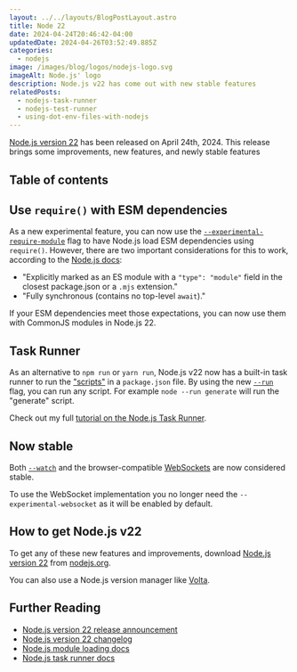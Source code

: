 ```yaml
---
layout: ../../layouts/BlogPostLayout.astro
title: Node 22
date: 2024-04-24T20:46:42-04:00
updatedDate: 2024-04-26T03:52:49.885Z
categories:
  - nodejs
image: /images/blog/logos/nodejs-logo.svg
imageAlt: Node.js' logo
description: Node.js v22 has come out with new stable features
relatedPosts:
  - nodejs-task-runner
  - nodejs-test-runner
  - using-dot-env-files-with-nodejs
---
```

[Node.js version 22](https://nodejs.org/en/blog/announcements/v22-release-announce)
has been released on April 24th, 2024. This release brings some improvements,
new features, and newly stable features

## Table of contents

## Use `require()` with ESM dependencies

As a new experimental feature, you can now use the [`--experimental-require-module`](https://nodejs.org/docs/latest/api/cli.html#--experimental-require-module)
flag to have Node.js load ESM dependencies using `require()`. However, there are
two important considerations for this to work, according to the [Node.js docs](https://nodejs.org/docs/latest/api/modules.html#loading-ecmascript-modules-using-require):

- "Explicitly marked as an ES module with a `"type": "module"` field in the closest package.json or a `.mjs` extension."
- "Fully synchronous (contains no top-level `await`)."

If your ESM dependencies meet those expectations, you can now use them with CommonJS
modules in Node.js 22.

## Task Runner

As an alternative to `npm run` or `yarn run`, Node.js v22 now has a built-in task
runner to run the ["scripts"](https://docs.npmjs.com/cli/v10/configuring-npm/package-json#scripts)
in a `package.json` file. By using the new [`--run`](https://nodejs.org/docs/latest/api/cli.html#--run)
flag, you can run any script. For example `node --run generate` will run the
"generate" script.

Check out my full [tutorial on the Node.js Task Runner](../nodejs-task-runner/).

## Now stable

Both [`--watch`](https://nodejs.org/docs/latest/api/cli.html#--watch) and
the browser-compatible [WebSockets](https://developer.mozilla.org/en-US/docs/Web/API/WebSocket)
are now considered stable.

To use the WebSocket implementation you no longer need the `--experimental-websocket`
as it will be enabled by default.

<RandomSupport />

## How to get Node.js v22

To get any of these new features and improvements, download [Node.js version 22](https://nodejs.org/en/download)
from [nodejs.org](https://nodejs.org/).

You can also use a Node.js version manager like [Volta](https://volta.sh/).

## Further Reading

- [Node.js version 22 release announcement](https://nodejs.org/en/blog/announcements/v22-release-announce)
- [Node.js version 22 changelog](https://nodejs.org/en/blog/release/v22.0.0)
- [Node.js module loading docs](https://nodejs.org/docs/latest/api/modules.html#loading-ecmascript-modules-using-require)
- [Node.js task runner docs](https://nodejs.org/docs/latest/api/cli.html#--run)

